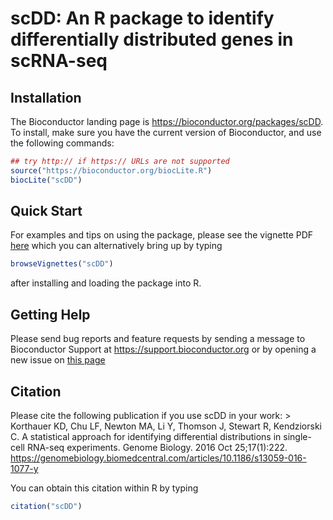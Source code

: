 # scDD: An R package to identify differentially distributed genes in scRNA-seq 

## Installation 
The Bioconductor landing page is 
[https://bioconductor.org/packages/scDD](https://bioconductor.org/packages/scDD).
To install, make sure you have the current version of Bioconductor, and 
use the following commands:

```R
## try http:// if https:// URLs are not supported
source("https://bioconductor.org/biocLite.R")
biocLite("scDD")
```

## Quick Start
For examples and tips on using the package, please see the vignette PDF 
[here](http://bioconductor.org/packages/devel/bioc/vignettes/scDD/inst/doc/scDD.pdf)
which you can alternatively bring up by typing 

```R
browseVignettes("scDD")
```

after installing and loading the package into R.  

## Getting Help
Please send bug reports and feature requests by sending a message to Bioconductor
Support at [https://support.bioconductor.org](https://support.bioconductor.org)
or by opening a new issue on 
[this page](https://github.com/kdkorthauer/scDD/issues)

## Citation
Please cite the following publication if you use scDD in your work:
> Korthauer KD, Chu LF, Newton MA, Li Y, Thomson J, Stewart R, 
Kendziorski C. A statistical approach for identifying differential 
distributions in single-cell RNA-seq experiments. Genome Biology. 
2016 Oct 25;17(1):222. 
[https://genomebiology.biomedcentral.com/articles/10.1186/s13059-016-1077-y](https://genomebiology.biomedcentral.com/articles/10.1186/s13059-016-1077-y)

You can obtain this citation within R by typing

```R
citation("scDD")
```